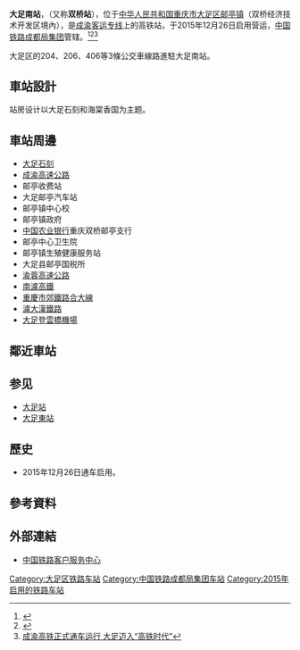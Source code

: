 {{Expand|time=2016-04-19T11:55:54+00:00}}
{{Infobox China railway station 
|车站名称 =大足南站
|图片 = 201908 Dazunan Station Platform.jpg
|图片介绍 = 
|车站代码= 
|车站名称拼音 = Dazunan
|英文名称=Dazunan Railway Station
|电报码 = FQW
|拼音码 = DZN
|车站位置 = [[重庆市|重庆市]][[大足区|大足区]][[邮亭镇|邮亭镇]]（[[双桥经济技术开发区|双桥经济技术开发区]]境內）
|坐标 = {{coord|29|25|23.66|N|105|44|31.03|E|display=inline,title}}
|归属 =[[中国铁路成都局集团|中国铁路成都局集团]]
|线路 = [[成渝客运专线|成渝客运专线]]
|车站等级 =
|月台数目 = 2
|股道数目 = 4
}}
'''大足南站'''，（又称'''双桥站'''），位于[[中华人民共和国|中华人民共和国]][[重庆市|重庆市]][[大足区|大足区]][[邮亭镇|邮亭镇]]（双桥经济技术开发区境內），是[[成渝客运专线|成渝客运专线]]上的高铁站，于2015年12月26日启用营运，[[中国铁路成都局集团|中国铁路成都局集团]]管辖。<ref>{{Cite web|title=成渝高铁大足南站站前广场初具雏形|url=http://www.cqrb.cn/content/2015-11/09/content_39330.htm|accessdate=2020-07-25|date=2015-11-09|publisher=重庆日报网|archiveurl=https://web.archive.org/web/20160513101937/http://www.cqrb.cn/content/2015-11/09/content_39330.htm|archivedate=2016-05-13|dead-url=yes}}</ref><ref>{{Cite web|title=成渝客专大足南站站房将于本月竣工|url=https://www.chnrailway.com/html/20150508/998204.shtml|accessdate=2020-07-25|date=2015-05-08|publisher=中华铁道网|archive-date=2020-07-25|archive-url=https://web.archive.org/web/20200725112007/https://www.chnrailway.com/html/20150508/998204.shtml|dead-url=no}}</ref><ref>[http://www.cq.xinhuanet.com/2015-12/28/c_1117853756.htm 成渝高铁正式通车运行 大足迈入“高铁时代”]{{dead link|date=2017年12月|bot=InternetArchiveBot|fix-attempted=yes}}</ref>

大足区的204、206、406等3條公交車線路進駐大足南站。

==車站設計==
站房设计以大足石刻和海棠香国为主题。
==車站周邊==
* [[大足石刻|大足石刻]]
* [[成渝高速公路|成渝高速公路]]
* 邮亭收费站
* 大足邮亭汽车站
* 邮亭镇中心校
* 邮亭镇政府
* [[中国农业银行|中国农业银行]]重庆双桥邮亭支行
* 邮亭中心卫生院
* 邮亭镇生殖健康服务站
* 大足县邮亭国税所
* [[渝蓉高速公路|渝蓉高速公路]]
* [[南瀘高鐵|南瀘高鐵]]
* [[重慶市郊鐵路合大線|重慶市郊鐵路合大線]]
* [[瀘大漢鐵路|瀘大漢鐵路]]
* [[大足登雲橋機場|大足登雲橋機場]]

== 鄰近車站 ==
{{start rail box|[[中华人民共和国高速铁路|中国高速铁路]]}}
{{s-inop|[[荣昌北站|荣昌北]]|往 [[成都东站|成都东]]、[[成都南站|成都南]]}}
{{s-line|[[成渝客运专线|成渝客运专线]]}}
{{s-inop|[[永川东站|永川东]]|往 [[重庆站|重庆]]}}
{{s-end}}

== 参见 ==
*[[大足站|大足站]]
*[[大足東站|大足東站]]

==歷史==
* 2015年12月26日通车启用。
==參考資料==
{{reflist}}
==外部連結==
* [http://www.12306.cn/mormhweb/ 中国铁路客户服务中心]{{Wayback|url=http://www.12306.cn/mormhweb/ |date=20180205163941 }}
{{成渝客运专线}}
[[Category:大足区铁路车站|Category:大足区铁路车站]]
[[Category:中国铁路成都局集团车站|Category:中国铁路成都局集团车站]]
[[Category:2015年启用的铁路车站|Category:2015年启用的铁路车站]]